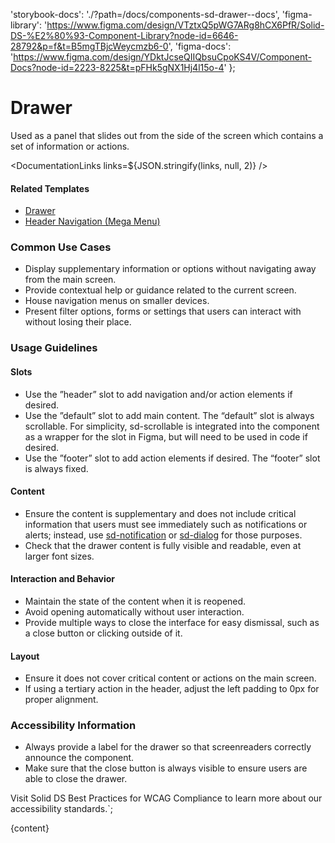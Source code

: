 

  'storybook-docs': './?path=/docs/components-sd-drawer--docs',
  'figma-library':
    'https://www.figma.com/design/VTztxQ5pWG7ARg8hCX6PfR/Solid-DS-%E2%80%93-Component-Library?node-id=6646-28792&p=f&t=B5mgTBjcWeycmzb6-0',
  'figma-docs':
    'https://www.figma.com/design/YDktJcseQIIQbsuCpoKS4V/Component-Docs?node-id=2223-8225&t=pFHk5gNX1Hj4l15o-4'
};

# Drawer

Used as a panel that slides out from the side of the screen which contains a set of information or actions.

<DefaultStory />

<DocumentationLinks links=${JSON.stringify(links, null, 2)} />

#### Related Templates

- [Drawer](./?path=/docs/templates-drawer--docs)
- [Header Navigation (Mega Menu)](./?path=/docs/templates-header-navigation--docs)

### Common Use Cases

- Display supplementary information or options without navigating away from the main screen.
- Provide contextual help or guidance related to the current screen.
- House navigation menus on smaller devices.
- Present filter options, forms or settings that users can interact with without losing their place.

### Usage Guidelines

#### Slots

- Use the ”header” slot to add navigation and/or action elements if desired.
- Use the ”default” slot to add main content. The “default” slot is always scrollable. For simplicity, sd-scrollable is integrated into the component as a wrapper for the slot in Figma, but will need to be used in code if desired.
- Use the ”footer” slot to add action elements if desired. The “footer” slot is always fixed.

#### Content

- Ensure the content is supplementary and does not include critical information that users must see immediately such as notifications or alerts; instead, use [sd-notification](./?path=/docs/components-sd-notification--docs) or [sd-dialog](./?path=/docs/components-sd-dialog--docs) for those purposes.
- Check that the drawer content is fully visible and readable, even at larger font sizes.

#### Interaction and Behavior

- Maintain the state of the content when it is reopened.
- Avoid opening automatically without user interaction.
- Provide multiple ways to close the interface for easy dismissal, such as a close button or clicking outside of it.

#### Layout

- Ensure it does not cover critical content or actions on the main screen.
- If using a tertiary action in the header, adjust the left padding to 0px for proper alignment.

### Accessibility Information

- Always provide a label for the drawer so that screenreaders correctly announce the component.
- Make sure that the close button is always visible to ensure users are able to close the drawer.

Visit <sd-link href="https://www.figma.com/design/VTztxQ5pWG7ARg8hCX6PfR/Solid-DS-%E2%80%93-Component-Library?node-id=38262-58412&t=1qhfYXrbNhSCYCzZ-4" target="_blank">Solid DS Best Practices for WCAG Compliance</sd-link> to learn more about our accessibility standards.`;

<Meta title="Components/sd-drawer/Overview" />

<OverviewFormatter story={SdDrawerStories.Default}>{content}</OverviewFormatter>
